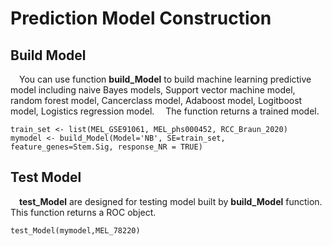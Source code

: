 # Prediction Model Construction

## Build Model
 You can use function **build_Model** to build machine learning predictive model including naive Bayes models, Support vector machine model, random forest model, Cancerclass model, Adaboost model, Logitboost model, Logistics regression model.
 The function returns a trained model.

```         
train_set <- list(MEL_GSE91061, MEL_phs000452, RCC_Braun_2020)
mymodel <- build_Model(Model='NB', SE=train_set, feature_genes=Stem.Sig, response_NR = TRUE)
```

## Test Model
 **test_Model** are designed for testing model built by **build_Model** function. This function returns a ROC object.

```
test_Model(mymodel,MEL_78220)
```

